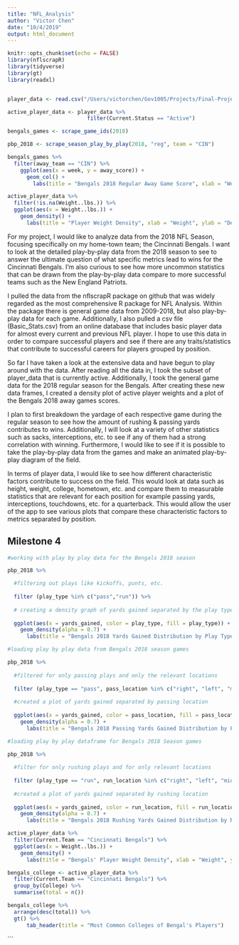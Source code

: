 ```yaml
---
title: "NFL_Analysis"
author: "Victor Chen"
date: "10/4/2019"
output: html_document
---
```


```r
knitr::opts_chunk$set(echo = FALSE)
library(nflscrapR)
library(tidyverse)
library(gt)
library(readxl)


player_data <- read.csv("/Users/victorchen/Gov1005/Projects/Final-Project/Basic_Stats.csv")

active_player_data <- player_data %>% 
                         filter(Current.Status == "Active")

bengals_games <- scrape_game_ids(2018)

pbp_2018 <- scrape_season_play_by_play(2018, "reg", team = "CIN")
```

```r
bengals_games %>% 
  filter(away_team == "CIN") %>% 
    ggplot(aes(x = week, y = away_score)) +
      geom_col() +
        labs(title = "Bengals 2018 Regular Away Game Score", xlab = "Week", ylab = "Score")
```

```r
active_player_data %>% 
  filter(!is.na(Weight..lbs.)) %>% 
  ggplot(aes(x = Weight..lbs.)) +
    geom_density() +
      labs(title = "Player Weight Density", xlab = "Weight", ylab = "Density")
```

For my project, I would like to analyze data from the 2018 NFL Season, focusing specifically on my home-town team; the Cincinnati Bengals. I want to look at the detailed play-by-play data from the 2018 season to see to answer the ultimate question of what specific metrics lead to wins for the Cincinnati Bengals. I'm also curious to see how more uncommon statistics that can be drawn from the play-by-play data compare to more successful teams such as the New England Patriots. 

I pulled the data from the nflscrapR package on github that was widely regarded as the most comprehensive R package for NFL Analysis. Within the package there is general game data from 2009-2018, but also play-by-play data for each game. Additionally, I also pulled a csv file (Basic_Stats.csv) from an online database that includes basic player data for almost every current and previous NFL player. I hope to use this data in order to compare successful players and see if there are any traits/statistics that contribute to successful careers for players grouped by position. 

So far I have taken a look at the extensive data and have begun to play around with the data. After reading all the data in, I took the subset of player_data that is currently active. Additionally, I took the general game data for the 2018 regular season for the Bengals. After creating these new data frames, I created a density plot of active player weights and a plot of the Bengals 2018 away games scores. 

I plan to first breakdown the yardage of each respective game during the regular season to see how the amount of rushing & passing yards contributes to wins. Additionally, I will look at a variety of other statistics such as sacks, interceptions, etc. to see if any of them had a strong correlation with winning. Furthermore, I would like to see if it is possible to take the play-by-play data from the games and make an animated play-by-play diagram of the field. 

In terms of player data, I would like to see how different characteristic factors contribute to success on the field. This would look at data such as height, weight, college, hometown, etc. and compare them to measurable statistics that are relevant for each position for example passing yards, interceptions, touchdowns, etc. for a quarterback. This would allow the user of the app to see various plots that compare these characteristic factors to metrics separated by position. 



## Milestone 4

```r
#working with play by play data for the Bengals 2018 season

pbp_2018 %>% 

  #filtering out plays like kickoffs, punts, etc.
  
  filter (play_type %in% c("pass","run")) %>% 
  
  # creating a density graph of yards gained separated by the play type
  
  ggplot(aes(x = yards_gained, color = play_type, fill = play_type)) +
    geom_density(alpha = 0.7) +
      labs(title = "Bengals 2018 Yards Gained Distribution by Play Type", x = "Yards Gained", y = "Density")
```
```r
#loading play by play data from Bengals 2018 season games

pbp_2018 %>% 
  
  #filtered for only passing plays and only the relevant locations
  
  filter (play_type == "pass", pass_location %in% c("right", "left", "middle")) %>% 
  
  #created a plot of yards gained separated by passing location
  
  ggplot(aes(x = yards_gained, color = pass_location, fill = pass_location)) +
    geom_density(alpha = 0.7) +
      labs(title = "Bengals 2018 Passing Yards Gained Distribution by Pass Location", x = "Yards Gained", y = "Density")

```
```r
#loading play by play dataframe for Bengals 2018 Season games

pbp_2018 %>% 
  
  #filter for only rushing plays and for only relevant locations
  
  filter (play_type == "run", run_location %in% c("right", "left", "middle")) %>% 
  
  #created a plot of yards gained separated by rushing location
  
  ggplot(aes(x = yards_gained, color = run_location, fill = run_location)) +
    geom_density(alpha = 0.7) +
      labs(title = "Bengals 2018 Rushing Yards Gained Distribution by Rushing Location", x = "Yards Gained", y = "Density")
```


```r
active_player_data %>% 
  filter(Current.Team == "Cincinnati Bengals") %>% 
  ggplot(aes(x = Weight..lbs.)) +
    geom_density() +
      labs(title = "Bengals' Player Weight Density", xlab = "Weight", ylab = "Density")

bengals_college <- active_player_data %>% 
  filter(Current.Team == "Cincinnati Bengals") %>% 
  group_by(College) %>% 
  summarise(total = n())

bengals_college %>% 
  arrange(desc(total)) %>% 
  gt() %>% 
      tab_header(title = "Most Common Colleges of Bengal's Players")
```


```

